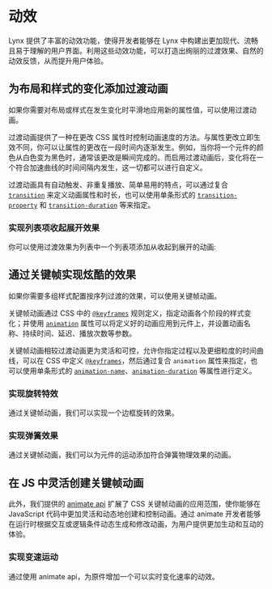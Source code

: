 
# 动效

Lynx 提供了丰富的动效功能，使得开发者能够在 Lynx 中构建出更加现代、流畅且易于理解的用户界面。利用这些动效功能，可以打造出绚丽的过渡效果、自然的动效反馈，从而提升用户体验。

## 为布局和样式的变化添加过渡动画

如果你需要对布局或样式在发生变化时平滑地应用新的属性值，可以使用过渡动画。

过渡动画提供了一种在更改 CSS 属性时控制动画速度的方法。与属性更改立即生效不同，你可以让属性的更改在一段时间内逐渐发生。例如，当你将一个元件的颜色从白色变为黑色时，通常该更改是瞬间完成的。而启用过渡动画后，变化将在一个符合加速曲线的时间间隔内发生，这一切都可以进行自定义。

过渡动画具有自动触发、非重复播放、简单易用的特点，可以通过复合 [`transition`](../../api/css/properties/transition) 来定义动画属性和时长，也可以使用单条形式的 [`transition-property`](../../api/css/properties/transition-property) 和 [`transition-duration`](../../api/css/properties/transition-duration) 等来指定。

### 实现列表项收起展开效果

你可以使用过渡效果为列表中一个列表项添加从收起到展开的动画:

<Go
  img="https://lf-lynx.tiktok-cdns.com/obj/lynx-artifacts-oss-sg/lynx-website/assets/doc/animation-guide-transition.webp"
  example="animation"
  defaultFile="src/transition_toggle/index.tsx"
  defaultEntryFile="dist/toggle_transition_demo.lynx.bundle"
  entry="src/transition_toggle"
/>

## 通过关键帧实现炫酷的效果

如果你需要多组样式配置按序列过渡的效果，可以使用关键帧动画。

关键帧动画通过 CSS 中的 [`@keyframes`](../../api/css/at-rule/keyframes) 规则定义，指定动画各个阶段的样式变化；并使用 [`animation`](../../api/css/properties/animation) 属性可以将定义好的动画应用到元件上，并设置动画名称、持续时间、延迟、播放次数等参数。

关键帧动画相较过渡动画更为灵活和可控，允许你指定过程以及更细粒度的时间曲线，可以在 CSS 中定义 [`@keyframes`](../../api/css/at-rule/keyframes)，然后通过复合 `animation` 属性来指定，也可以使用单条形式的 [`animation-name`](../../api/css/properties/animation-name)、[`animation-duration`](../../api/css/properties/animation-duration) 等属性进行定义。

### 实现旋转特效

通过关键帧动画，我们可以实现一个边框旋转的效果。

<Go
  img="https://lf-lynx.tiktok-cdns.com/obj/lynx-artifacts-oss-sg/lynx-website/assets/doc/animation-guide-rotate.webp"
  example="animation"
  defaultFile="src/keyframe_rotate/index.scss"
  defaultEntryFile="dist/keyframe_rotate.lynx.bundle"
  entry="src/keyframe_rotate"
/>

### 实现弹簧效果

通过关键帧动画，我们可以为元件的运动添加符合弹簧物理效果的动画。

<Go
  img="https://lf-lynx.tiktok-cdns.com/obj/lynx-artifacts-oss-sg/lynx-website/assets/doc/animation-guide-spring.webp"
  example="animation"
  defaultFile="src/keyframe_spring/index.scss"
  defaultEntryFile="dist/keyframe_spring.lynx.bundle"
  entry="src/keyframe_spring"
/>

## 在 JS 中灵活创建关键帧动画

此外，我们提供的 [animate api](../../api/lynx-api/lynx/lynx-animate-api) 扩展了 CSS 关键帧动画的应用范围，使你能够在 JavaScript 代码中更加灵活和动态地创建和控制动画。通过 animate 开发者能够在运行时根据交互或逻辑条件动态生成和修改动画，为用户提供更加生动和互动的体验。

### 实现变速运动

通过使用 animate api，为原件增加一个可以实时变化速率的动效。

<Go
  img="https://lf-lynx.tiktok-cdns.com/obj/lynx-artifacts-oss-sg/lynx-website/assets/doc/animate.gif"
  example="animation"
  defaultFile="src/animate/index.tsx"
  defaultEntryFile="dist/animate.lynx.bundle"
  entry="src/animate"
/>
